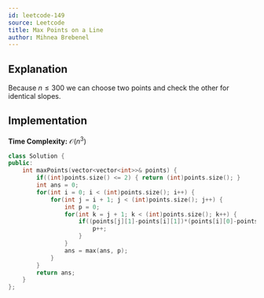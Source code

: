 ```yaml
---
id: leetcode-149
source: Leetcode
title: Max Points on a Line
author: Mihnea Brebenel
---
```


## Explanation 

Because $n \le 300$ we can choose two points and check the other for identical slopes.

## Implementation 

**Time Complexity:** $\mathcal{O}(n^3)$

<LanguageSection>
<CPPSection>

```cpp 
class Solution {
public:
    int maxPoints(vector<vector<int>>& points) {
        if((int)points.size() <= 2) { return (int)points.size(); }
		int ans = 0;
		for(int i = 0; i < (int)points.size(); i++) {
			for(int j = i + 1; j < (int)points.size(); j++) {
				int p = 0;
				for(int k = j + 1; k < (int)points.size(); k++) {
					if((points[j][1]-points[i][1])*(points[i][0]-points[k][0])==(points[i][1]-points[k][1])*(points[j][0]-points[i][0])) {
						p++;
					}
				}
				ans = max(ans, p);
			}
		}
		return ans;
    }
};
```

</CPPSection>
</LanguageSection>